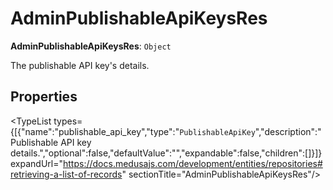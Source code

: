 
# AdminPublishableApiKeysRes

 **AdminPublishableApiKeysRes**: `Object`

The publishable API key's details.

## Properties

<TypeList types={[{"name":"publishable_api_key","type":"`PublishableApiKey`","description":"Publishable API key details.","optional":false,"defaultValue":"","expandable":false,"children":[]}]} expandUrl="https://docs.medusajs.com/development/entities/repositories#retrieving-a-list-of-records" sectionTitle="AdminPublishableApiKeysRes"/>
